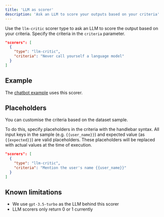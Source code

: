 ```yaml
---
title: 'LLM as scorer'
description: 'Ask an LLM to score your outputs based on your criteria'
---
```


Use the `llm-critic` scorer type to ask an LLM to score the output based on
your criteria. Specify the criteria in the `criteria` parameter.

```json
"scorers": [
  {
    "type": "llm-critic",
    "criteria": "Never call yourself a language model"
  }
]
```

## Example

The [chatbot example](https://github.com/empirical-run/empirical/tree/main/examples/chatbot) uses this scorer.

## Placeholders

You can customise the criteria based on the dataset sample.

To do this, specify placeholders in the criteria with the handlebar syntax. All input
keys in the sample (e.g. `{{user_name}}`) and expected value (as `{{expected}}`) are
valid placeholders. These placeholders will be replaced with actual values at the time of execution.

```json
"scorers": [
  {
    "type": "llm-critic",
    "criteria": "Mention the user's name {{user_name}}"
  }
]
```

## Known limitations

- We use `gpt-3.5-turbo` as the LLM behind this scorer
- LLM scorers only return 0 or 1 currently
